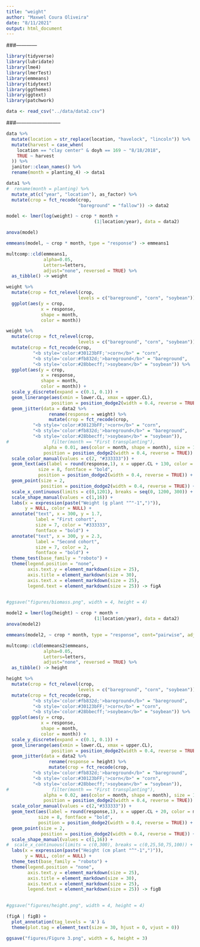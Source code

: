 ```yaml
---
title: "weight"
author: "Maxwel Coura Oliveira"
date: "8/11/2021"
output: html_document
---
```



###------------
```r
library(tidyverse)
library(lubridate)
library(lme4)
library(lmerTest)
library(emmeans)
library(tidytext)
library(ggthemes)
library(ggtext)
library(patchwork)
```

```r
data <- read_csv("../data/data2.csv")
```

###--------------------------

```r
data %>% 
  mutate(location = str_replace(location, "havelock", "lincoln")) %>% 
  mutate(harvest = case_when(
    location == "clay center" & doyh == 169 ~ "8/18/2018",
    TRUE ~ harvest
  )) %>% 
  janitor::clean_names() %>% 
  rename(month = planting_4) -> data1
```





```r
data1 %>% 
#  rename(month = planting) %>% 
  mutate_at(c("year", "location"), as_factor) %>% 
  mutate(crop = fct_recode(crop, 
                           "bareground" = "fallow")) -> data2
```





```r
model <- lmer(log(weight) ~ crop * month + 
                                 (1|location/year), data = data2)
```






```r
anova(model)
```


```r
emmeans(model, ~ crop * month, type = "response") -> emmeans1
```

```r
multcomp::cld(emmeans1, 
              alpha=0.05, 
              Letters=letters, 
              adjust="none", reversed = TRUE) %>% 
  as_tibble() -> weight
```


```r
weight %>% 
  mutate(crop = fct_relevel(crop, 
                           levels = c("bareground", "corn", "soybean"))) %>% 
  ggplot(aes(y = crop, 
             x = response,
             shape = month,
             color = month))
```



```r
weight %>% 
  mutate(crop = fct_relevel(crop, 
                           levels = c("bareground", "corn", "soybean"))) %>% 
  mutate(crop = fct_recode(crop,
          "<b style='color:#30123bFF;'>corn</b>" = "corn",
          "<b style='color:#fb832d;'>bareground</b>" = "bareground",
          "<b style='color:#28bbecff;'>soybean</b>" = "soybean")) %>%  
  ggplot(aes(y = crop, 
             x = response,
             shape = month,
             color = month)) +
  scale_y_discrete(expand = c(0.1, 0.1)) +
  geom_linerange(aes(xmin = lower.CL, xmax = upper.CL),
                 position = position_dodge2(width = 0.4, reverse = TRUE)) +
  geom_jitter(data = data2 %>% 
                rename(response = weight) %>% 
                mutate(crop = fct_recode(crop,
          "<b style='color:#30123bFF;'>corn</b>" = "corn",
          "<b style='color:#fb832d;'>bareground</b>" = "bareground",
          "<b style='color:#28bbecff;'>soybean</b>" = "soybean")),
#                filter(month == "First transplanting"), 
              alpha = 0.01, aes(color = month, shape = month), size = 1,
              position = position_dodge2(width = 0.4, reverse = TRUE)) +
  scale_color_manual(values = c(2, "#333333")) +
  geom_text(aes(label = round(response,1), x = upper.CL + 130, color = month),
            size = 8, fontface = "bold",
            position = position_dodge2(width = 0.4, reverse = TRUE)) +
  geom_point(size = 2,
             position = position_dodge2(width = 0.4, reverse = TRUE)) +
  scale_x_continuous(limits = c(0,1201), breaks = seq(0, 1200, 300)) +
  scale_shape_manual(values = c(1,16)) +
  labs(x = expression(paste("Weight (g plant "^"-1",")")), 
       y = NULL, color = NULL) +
  annotate("text", x = 300, y = 1.7, 
           label = "First cohort",
           size = 7, color = "#333333",
           fontface = "bold") + 
  annotate("text", x = 300, y = 2.3, 
           label = "Second cohort",
           size = 7, color = 2,
           fontface = "bold") + 
  theme_test(base_family = "roboto") +
  theme(legend.position = "none",
        axis.text.y = element_markdown(size = 25),
        axis.title = element_markdown(size = 30),
        axis.text.x = element_markdown(size = 25),
        legend.text = element_markdown(size = 25)) -> figA
  

#ggsave("figures/biomass.png", width = 4, height = 4)
```





```r
model2 = lmer(log(height) ~ crop * month + 
                                 (1|location/year), data = data2)
anova(model2)
```


```r
emmeans(model2, ~ crop * month, type = "response", cont="pairwise", adjust="none") -> emmeans2
```


```r
multcomp::cld(emmeans2$emmeans, 
              alpha=0.05, 
              Letters=letters, 
              adjust="none", reversed = TRUE) %>% 
  as_tibble() -> height
```



```r
height %>% 
  mutate(crop = fct_relevel(crop, 
                           levels = c("bareground", "corn", "soybean"))) %>% 
  mutate(crop = fct_recode(crop,
          "<b style='color:#fb832d;'>bareground</b>" = "bareground",
          "<b style='color:#30123bFF;'>corn</b>" = "corn",
          "<b style='color:#28bbecff;'>soybean</b>" = "soybean")) %>%
  ggplot(aes(y = crop,
             x = response,
             shape = month,
             color = month)) +
  scale_y_discrete(expand = c(0.1, 0.1)) +
  geom_linerange(aes(xmin = lower.CL, xmax = upper.CL),
                 position = position_dodge2(width = 0.4, reverse = TRUE)) +
  geom_jitter(data = data2 %>% 
                rename(response = height) %>% 
                mutate(crop = fct_recode(crop,
          "<b style='color:#fb832d;'>bareground</b>" = "bareground",
          "<b style='color:#30123bFF;'>corn</b>" = "corn",
          "<b style='color:#28bbecff;'>soybean</b>" = "soybean")),
#                filter(month == "First transplanting"), 
              alpha = 0.02, aes(color = month, shape = month), size = 1,
              position = position_dodge2(width = 0.4, reverse = TRUE)) +
  scale_color_manual(values = c(2,"#333333")) +
  geom_text(aes(label = round(response,1), x = upper.CL + 20, color = month),
            size = 8, fontface = "bold",
            position = position_dodge2(width = 0.4, reverse = TRUE)) +
  geom_point(size = 2,
             position = position_dodge2(width = 0.4, reverse = TRUE)) +
  scale_shape_manual(values = c(1,16)) +
#  scale_x_continuous(limits = c(0,300), breaks = c(0,25,50,75,100)) +
  labs(x = expression(paste("Height (cm plant "^"-1",")")), 
       y = NULL, color = NULL) +
  theme_test(base_family = "roboto") +
  theme(legend.position = "none",
        axis.text.y = element_markdown(size = 25),
        axis.title = element_markdown(size = 30),
        axis.text.x = element_markdown(size = 25),
        legend.text = element_markdown(size = 25)) -> figB
  

#ggsave("figures/height.png", width = 4, height = 4)
```



```r
(figA | figB) +
  plot_annotation(tag_levels = 'A') & 
  theme(plot.tag = element_text(size = 30, hjust = 0, vjust = 0))

ggsave("figures/Figure 3.png", width = 6, height = 3)
```

